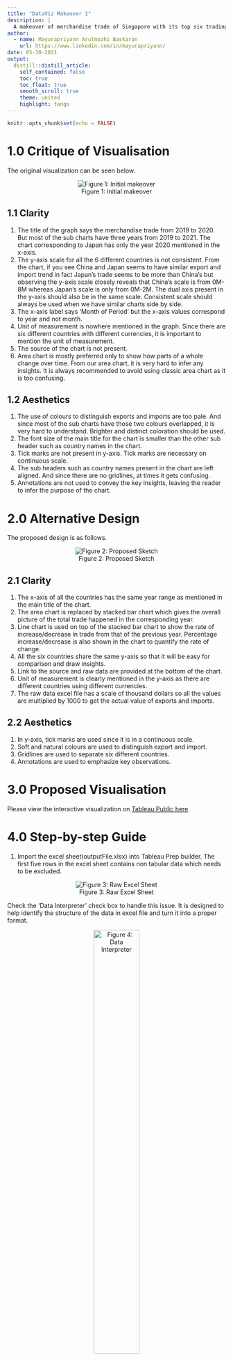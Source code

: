 ```yaml
---
title: "DataViz Makeover 1"
description: |
  A makeover of merchandise trade of Singapore with its top six trading partners for the year 2019-2020.
author:
  - name: Mayurapriyann Arulmozhi Baskaran
    url: https://www.linkedin.com/in/mayurapriyann/
date: 05-30-2021
output:
  distill::distill_article:
    self_contained: false
    toc: true
    toc_float: true
    smooth_scroll: true
    theme: united
    highlight: tango
---
```



```r
knitr::opts_chunk$set(echo = FALSE)
```

# 1.0 Critique of Visualisation

The original visualization can be seen below.

<center>
![Figure 1: Initial makeover](img/1.jpg)

</center>
## 1.1 Clarity

1.	The title of the graph says the merchandise trade from 2019 to 2020. But most of the sub charts have three years from 2019 to 2021. The chart corresponding to Japan has only the year 2020 mentioned in the x-axis. 
2.	The y-axis scale for all the 6 different countries is not consistent. From the chart, if you see China and Japan seems to have similar export and import trend in fact Japan’s trade seems to be more than China’s but observing the y-axis scale closely reveals that China’s scale is from 0M-8M whereas Japan’s scale is only from 0M-2M. The dual axis present in the y-axis should also be in the same scale. Consistent scale should always be used when we have similar charts side by side.
3.	The x-axis label says ‘Month of Period’ but the x-axis values correspond to year and not month.
4.	Unit of measurement is nowhere mentioned in the graph. Since there are six different countries with different currencies, it is important to mention the unit of measurement.
5.	The source of the chart is not present.
6.	Area chart is mostly preferred only to show how parts of a whole change over time. From our area chart, it is very hard to infer any insights. It is always recommended to avoid using classic area chart as it is too confusing.

## 1.2 Aesthetics

1.	The use of colours to distinguish exports and imports are too pale. And since most of the sub charts have those two colours overlapped, it is very hard to understand. Brighter and distinct coloration should be used.
2.	The font size of the main title for the chart is smaller than the other sub header such as country names in the chart.
3.	Tick marks are not present in y-axis. Tick marks are necessary on continuous scale.
4.	The sub headers such as country names present in the chart are left aligned. And since there are no gridlines, at times it gets confusing.
5.	Annotations are not used to convey the key insights, leaving the reader to infer the purpose of the chart.

# 2.0 Alternative Design

The proposed design is as follows.

<center>
![Figure 2: Proposed Sketch](img/2.png)

</center>
## 2.1 Clarity

1. The x-axis of all the countries has the same year range as mentioned in the main title of the chart. 
2. The area chart is replaced by stacked bar chart which gives the overall picture of the total trade happened in the corresponding year.
3. Line chart is used on top of the stacked bar chart to show the rate of increase/decrease in trade from that of the previous year. Percentage increase/decrease is also shown in the chart to quantify the rate of change.
4. All the six countries share the same y-axis so that it will be easy for comparison and draw insights.
5. Link to the source and raw data are provided at the bottom of the chart.
6. Unit of measurement is clearly mentioned in the y-axis as there are different countries using different currencies.
7. The raw data excel file has a scale of thousand dollars so all the values are multiplied by 1000 to get the actual value of exports and imports.

## 2.2 Aesthetics

1.	In y-axis, tick marks are used since it is in a continuous scale.
2.	Soft and natural colours are used to distinguish export and import.
3.	Gridlines are used to separate six different countries.
4.	Annotations are used to emphasize key observations. 

# 3.0 Proposed Visualisation

Please view the interactive visualization on [Tableau Public here](https://www.linkedin.com/in/mayurapriyann/).

# 4.0 Step-by-step Guide

1.	Import the excel sheet(outputFile.xlsx) into Tableau Prep builder. The first five rows in the excel sheet contains non tabular data which needs to be excluded.

<center>
![Figure 3: Raw Excel Sheet](img/3.jpg)

</center>

Check the ‘Data Interpreter’ check box to handle this issue. It is designed to help identify the structure of the data in excel file and turn it into a proper format. 

<center>
![Figure 4: Data Interpreter](img/4.jpg){width=50%}

</center>
2.	Rename the first sheet T1 as ‘Imports’ and add the ‘Clean step’

<center>
![Figure 5: Clean Step](img/5.jpg){width=50%}

</center>
The data table which was cleaned by data interpreter is displayed as shown below.

<center>
![Figure 6: Table After Cleaning](img/6.jpg)

</center>

If you can notice, the first five rows are removed and correct table header is assigned automatically.

3.	The country names are listed under column ‘Variables’. But since we are interested in only the 6 countries given in the visualization, use the filter function next to the ‘Variable’ column to filter out the 6 countries.

<center>
![Figure 7: Filter Values Dialog Box](img/7.jpg)

</center>
4.	Since we are interested only in the year 2019-2020, drop all the other data range by selecting the desired date range and click ‘Remove Field’.

<center>
![Figure 8: Selecting Multiple Columns](img/8.jpg)

</center>

Repeat the steps 1-4 for the second sheet T2 and rename the sheet to ‘Exports’.

5.	The output table got is in wide format.  Each month date is listed as separate measure as shown below. Wide format is not suitable for analysis, hence wide format has to be transformed to long format.

<center>
![Figure 9: Measure Values](img/9.jpg){width=20%}

</center>

<center>
![Figure 10: Wide Format Columns](img/10.jpg){width=75%}

</center>
Hence, after clean step add pivot step to convert wide format to long format and rename the columns as shown below.

<center>
![Figure 11: Pivot Columns](img/11.jpg){width=75%}

</center>

<center>
![Figure 12: Long Format Columns](img/12.jpg){width=50%}

</center>
6.	After pivoting and renaming the columns, both the sheets are saved into separate excel sheets namely ‘Imports.xlsx’ and ‘Export.xlsx’.

<center>
![Figure 13: Final Flow Diagram](img/13.jpg){width=50%}

</center>
7.	Now import both the tables into Tableau. The pull any one of the tables to the canvas and double click on the table to open the join canvas (physical layer).

<center>
![Figure 14: Imports Table In Tableau](img/14.jpg){width=30%}

</center>
8.	Drag another table to the join canvas.

<center>
![Figure 15: Inner Join Imports And Exports](img/15.jpg)

</center>

As ‘Country’ and ‘Date’ column are common both the tables, we can use an inner join to join both the tables as shown in the screenshot. The final table after joining both the tables is shown below.

<center>
![Figure 16: Table After Inner Join](img/16.jpg)

</center>
9.	Now date column and country column of any one of the tables is retained as both will have the same value. Country column is split with ‘(‘ as delimiter to retain only the country name.

<center>
![Figure 17: Custom Split](img/17.jpg){width=30%}

</center>

Date column has data type as string. It has to be changed to date data type.
The final table looks like below.

<center>
![Figure 18: Column After Splitting](img/18.jpg){width=70%}

</center>
10.	The scale in the raw data file is in thousand dollars, so both the ‘Import Amount’ and ‘Export Amount’ are multiplied by 1000 to get the absolute value of import and export.

<center>
![Figure 19: Derived Column 1](img/19.jpg){width=50%}

</center>

The new calculated columns are named as ‘Import (SGD)’ and ‘Export (SGD)’.

11.	A calculated column ‘Total Trade (SGD)’ is obtained by summing both the ‘Import (SGD)’ and ‘Export (SGD)’.

<center>
![Figure 20: Derived Column 2](img/20.jpg){width=50%}

</center>
12.	Drag ‘Country’ and ‘Date’ to columns pane.

<center>
![Figure 21: Columns Pane](img/21.jpg){width=50%}

</center>
13.	Drag ‘Measure Values’ to rows pane.

<center>
![Figure 22: Rows Pane](img/22.jpg){width=50%}

</center>
14.	‘Measure Values’ consists of 6 values as shown below.

<center>
![Figure 23: Measure Values Content](img/23.jpg){width=20%}

</center>

Remove ‘CNT(Imports)’ , ‘SUM(Export Amount)’, ‘SUM(Import (Amount)’ and ‘SUM(Total Trade (SGD))’ from the ‘Measure Values’ column. The chart looks like below.

<center>
![Figure 24: Bar Chart](img/24.jpg)

</center>
15.	Now drag and drop ‘Measure Names’ on colour icon under the ‘Marks’. Under colour icon click on ‘Edit colours’ and select the desired colours.

<center>
![Figure 25: Marks Pane](img/25.jpg){width=20%}

</center>

The stacked bar chart is ready as shown below.

<center>
![Figure 26: Stacked Bar Chart](img/26.jpg)

</center>
16.	Now the derived column, ‘Total Trade (SGD)’ is dragged to column pane.

<center>
![Figure 27: Rows And Columns Pane](img/27.jpg){width=50%}

</center>

17.	Right click on the ‘Total Trade’ chart’s y-axis and click on the ‘Dual Axis’.

<center>
![Figure 28: Dual Axis](img/28.jpg){width=20%}

</center>
18.	Now the ‘Total Trade’ bar chart overlaps the stacked bar chart as the dual axis are in the same scale. Since both the axis are same, hide the y-axis present towards the right as it might confuse the readers.

<center>
![Figure 29: Edit Axis](img/29.jpg){width=30%}

</center>
19.	Click on the dropdown symbol next to ‘SUM(Total Trade (SGD)’ and change the chart type from bar to line.

<center>
![Figure 30: Change Chart Type](img/30.jpg){width=20%}

</center>
20.	Now drag the ‘Total Trade (SGD)’ column onto ‘Label’ icon. Total sum of the trade corresponding to that year is displayed as value on all the bar chart.

<center>
![Figure 31: Add Labels](img/31.jpg){width=20%}

</center>
21.	Click the dropdown next to ‘SUM(Total Trade (SGD))’ label and select ‘Percent Difference’ from ‘Quick Table Calculation’.

<center>
![Figure 32: Calculate Percentage Difference](img/32.jpg){width=20%}

</center>
22.	Click on the ‘Add Table Calculation’ and select ‘Pane (Across)’  under compute method.

<center>
![Figure 33: Add Table Calculation](img/33.jpg){width=20%}

</center>
23.	Make the tick marks in the y-axis visible to naked eye since it is on a continuous scale.

24.	Right click on the white space in the chart and click on ‘Annotate’ to add annotations to highlight key insights.

<center>
![Figure 34: Add Annotations](img/34.jpg){width=20%}

</center>
25.	The final chart is ready after adding title, axis labels and captions.

<center>
![Figure 35: Final Visualization](img/35.jpg)

</center>
# 5.0	Derived Insights

1.	Out of the top six trading partners of Singapore, Mainland China has the highest merchandise trade value of S$137.31 billion and S$136.2 billion for the year 2019 and 2020 respectively.
2.	Except Taiwan and Hong Kong, the total trade value of the remaining four countries decreased in the year 2020 from that of the previous year.
3.	 Malaysia had the steepest fall of 8.46% in total trade value in the year 2020 from that of the previous year whereas on the other hand Taiwan witnessed the highest increase of 13.04% in the total trade value from that of the previous year.
4.	The value of import for Singapore’s trade with Hong Kong only contributes less than 8% in both the year 2019 and 2020 of the total trade. 

<center>
![Figure 36: Final Visualization With Highlights](img/36.jpg)

</center>

<center>
<font size="2">*This was written as part of requirements for the [Visual Analytics](https://wiki.smu.edu.sg/2021t2isss608/Course_information) course offered by [MITB](https://scis.smu.edu.sg/master-it-business).*</font size="2">
</center>





















